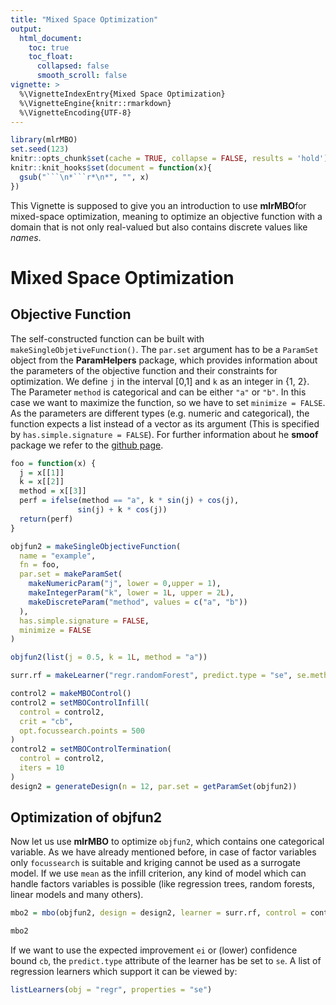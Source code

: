 ```yaml
---
title: "Mixed Space Optimization"
output:
  html_document:
    toc: true
    toc_float:
      collapsed: false
      smooth_scroll: false
vignette: >
  %\VignetteIndexEntry{Mixed Space Optimization}
  %\VignetteEngine{knitr::rmarkdown}
  %\VignetteEncoding{UTF-8}
---
```


```r
library(mlrMBO)
set.seed(123)
knitr::opts_chunk$set(cache = TRUE, collapse = FALSE, results = 'hold')
knitr::knit_hooks$set(document = function(x){
  gsub("```\n*```r*\n*", "", x)
})
```

This Vignette is supposed to give you an introduction to use **mlrMBO**for mixed-space optimization, meaning to optimize an objective function with a domain that is not only real-valued but also contains discrete values like *names*.

# Mixed Space Optimization

## Objective Function
The self-constructed function can be built with `makeSingleObjetiveFunction()`. The `par.set` argument has to be a `ParamSet` object from the **ParamHelpers** package, which provides information about the parameters of the objective function and their constraints for optimization.
We define `j` in the interval [0,1] and `k` as an integer in {1, 2}. The Parameter `method` is categorical and can be either `"a"` or `"b"`.
In this case we want to maximize the function, so we have to set `minimize = FALSE`.
As the parameters are different types (e.g. numeric and categorical), the function expects a list instead of a vector as its argument 
(This is specified by `has.simple.signature = FALSE`).
For further information about he **smoof** package we refer to the [github page](https://github.com/jakobbossek/smoof).

```r
foo = function(x) {
  j = x[[1]]
  k = x[[2]]
  method = x[[3]]
  perf = ifelse(method == "a", k * sin(j) + cos(j),
               sin(j) + k * cos(j))
  return(perf)
}

objfun2 = makeSingleObjectiveFunction(
  name = "example",
  fn = foo,
  par.set = makeParamSet(
    makeNumericParam("j", lower = 0,upper = 1),
    makeIntegerParam("k", lower = 1L, upper = 2L),
    makeDiscreteParam("method", values = c("a", "b"))
  ),
  has.simple.signature = FALSE,
  minimize = FALSE
)

objfun2(list(j = 0.5, k = 1L, method = "a"))
```

```r
surr.rf = makeLearner("regr.randomForest", predict.type = "se", se.method = "sd")
```

```r
control2 = makeMBOControl()
control2 = setMBOControlInfill(
  control = control2,
  crit = "cb",
  opt.focussearch.points = 500
)
control2 = setMBOControlTermination(
  control = control2,
  iters = 10
)
design2 = generateDesign(n = 12, par.set = getParamSet(objfun2))
```

## Optimization of objfun2

Now let us use **mlrMBO** to optimize `objfun2`, which contains one categorical variable.
As we have already mentioned before, in case of factor variables only `focussearch` is suitable and kriging cannot be used as a surrogate model.
If we use `mean` as the infill criterion, any kind of model which can handle factors variables is possible (like regression trees, random forests, linear models and many others).

```r
mbo2 = mbo(objfun2, design = design2, learner = surr.rf, control = control2, show.info = FALSE)
```
```r
mbo2
```

If we want to use the expected improvement `ei` or (lower) confidence bound `cb`, the `predict.type` attribute of the learner has be set to `se`. A list of regression learners which support it can be viewed by:

```r
listLearners(obj = "regr", properties = "se")
```
